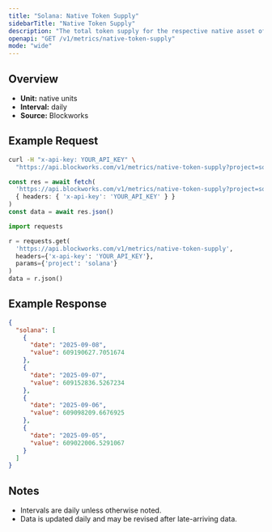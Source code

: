 ```yaml
---
title: "Solana: Native Token Supply"
sidebarTitle: "Native Token Supply"
description: "The total token supply for the respective native asset of that chain. Inclusive of all locked tokens."
openapi: "GET /v1/metrics/native-token-supply"
mode: "wide"
---
```


## Overview

- **Unit:** native units
- **Interval:** daily
- **Source:** Blockworks

## Example Request

<CodeGroup>

```bash cURL
curl -H "x-api-key: YOUR_API_KEY" \
  "https://api.blockworks.com/v1/metrics/native-token-supply?project=solana"
```

```typescript TypeScript
const res = await fetch(
  'https://api.blockworks.com/v1/metrics/native-token-supply?project=solana',
  { headers: { 'x-api-key': 'YOUR_API_KEY' } }
)
const data = await res.json()
```

```python Python
import requests

r = requests.get(
  'https://api.blockworks.com/v1/metrics/native-token-supply',
  headers={'x-api-key': 'YOUR_API_KEY'},
  params={'project': 'solana'}
)
data = r.json()
```

</CodeGroup>

## Example Response

```json
{
  "solana": [
    {
      "date": "2025-09-08",
      "value": 609190627.7051674
    },
    {
      "date": "2025-09-07",
      "value": 609152836.5267234
    },
    {
      "date": "2025-09-06",
      "value": 609098209.6676925
    },
    {
      "date": "2025-09-05",
      "value": 609022006.5291067
    }
  ]
}
```

## Notes
- Intervals are daily unless otherwise noted.
- Data is updated daily and may be revised after late-arriving data.